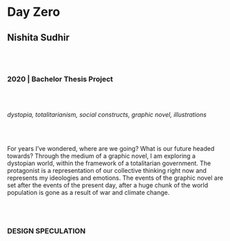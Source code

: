 # Day Zero
## Nishita Sudhir

<br/><br/>

### 2020 | Bachelor Thesis Project

<br/><br/>

*dystopia, totalitarianism, social constructs, graphic novel, illustrations*

<br/><br/>

For years I’ve wondered, where are we going? What is our future headed towards?
Through the medium of a graphic novel, I am exploring a dystopian world, within the framework of a totalitarian government. The protagonist is a representation of our collective thinking right now and represents my ideologies and emotions. The events of the graphic novel are set after the events of the present day, after a huge chunk of the world population is gone as a result of war and climate change.

<br/><br/>

### DESIGN SPECULATION
